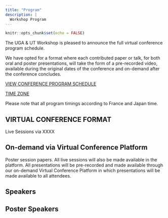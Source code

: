 ```yaml
---
title: "Program"
description: |
  Workshop Program
---
```


```r
knitr::opts_chunk$set(echo = FALSE)
```


The UGA & UT Workshop is pleased to announce the full virtual conference program schedule.

We have opted for a format where each contributed paper or talk, for both oral and poster presentations, will take the form of a pre-recorded video, available during the original dates of the conference and on-demand after the conference concludes.

[VIEW CONFERENCE PROGRAM SCHEDULE](https://ugaworkshop.github.io/program.html)

[TIME ZONE](https://ugaworkshop.github.io/program.html)

Please note that all program timings according to France and Japan time.

## VIRTUAL CONFERENCE FORMAT
Live Sessions via XXXX

## On-demand via Virtual Conference Platform

Poster session papers.
All live sessions will also be made available in the platform.
All presentations will be pre-recorded and made available through our on-demand Virtual Conference Platform in which presentations will be made available to all attendees.

## Speakers

## Poster Speakers
